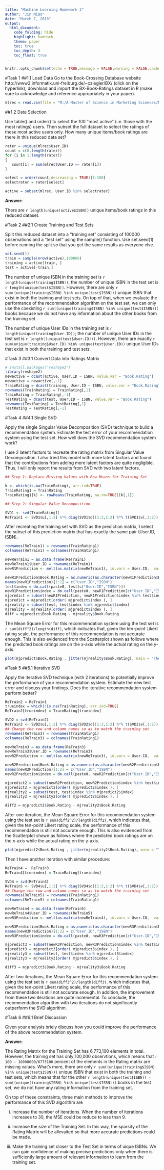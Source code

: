---
title: "Machine Learning Homework 3"
author: "Jin Miao"
date: "March 7, 2018"
output: 
  html_document:
    code_folding: hide
    highlight: haddock
    theme: paper
    toc: true
    toc_depth: 3
    toc_float: true
---

```{r setup, include=FALSE}
knitr::opts_chunk$set(echo = TRUE,message = FALSE,warning = FALSE,cache = TRUE)
```

#Task 1
##1.1 Load Data
Go to the Book-Crossing Database website http://www2.informatik.uni-freiburg.de/~cziegler/BX/ (click on the hyperlink), download and import the BX-Book-Ratings dataset in R (make sure to acknowledge and reference appropriately in your paper).

```{r}
mlrec = read.csv(file = "M:/A Master of Science in Marketing Sciences/MS Machine Learning/Homework3/BX-Book-Ratings.csv", sep = ";", header = TRUE)
```
##1.2 Data Selection

Use table() and order() to select the 100 "most active" (i.e. those with the most ratings) users. Then subset the full dataset to select the ratings of these most active users only. How many unique items/book ratings are there in this reduced data set?

```{r}

rater = unique(mlrec$User.ID)
count = c(0,length(rater))
for (i in 1:length(rater))
{
   count[i] = sum(mlrec$User.ID == rater[i])
}

select = order(count,decreasing = TRUE)[1:100]
selectrater = rater[select]

active = subset(mlrec, User.ID %in% selectrater)
```
**Answer:**

There are `r length(unique(active$ISBN))` unique items/book ratings in this reduced dataset. 

#Task 2
##2.1 Create Training and Test Sets

Split this reduced dataset into a "training set" consisting of 100000 observations and a "test set" using the sample() function. Use set.seed(1) before running the split so that you get the same results as everyone else.

```{r}
set.seed(1)
train = sample(nrow(active),100000)
training = active[train, ]
test = active[-train,]
```

The number of unique ISBN in the training set is `r length(unique(training$ISBN))`; the number of unique ISBN in the test set is `r length(unique(test$ISBN))`. However, there are only `r sum((unique(training$ISBN) %in% unique(test$ISBN)))` unique ISBN that exist in both the training and test sets. On top of that, when we evaluate the performance of the recommendaiton algorithm on the test set, we can only use the coexisting `r sum((unique(training$ISBN) %in% unique(test$ISBN)))` books because we do not have any information about the other books from the training set.

The number of unique User IDs in the training set is `r length(unique(training$User.ID))`; the number of unique User IDs in the test set is `r length((unique(test$User.ID)))`. However, there are exactly `r sum(unique(training$User.ID) %in% unique(test$User.ID))` unique User IDs that exist in both the training and test sets. 

#Task 3
##3.1 Convert Data into Ratings Matrix

```{r}
# install.packages("reshape2")
library(reshape2)
newactive = dcast(active, User.ID ~ ISBN, value.var = "Book.Rating")
newactive = newactive[,-1]
TrainRating = dcast(training, User.ID ~ ISBN, value.var = "Book.Rating")
rownames(TrainRating) = TrainRating[,1]
TrainRating = TrainRating[,-1]
TestRating = dcast(test, User.ID ~ ISBN, value.var = "Book.Rating")
rownames(TestRating) = TestRating[,1]
TestRating = TestRating[,-1]
```

#Task 4
##4.1 Single SVD

Apply the single Singular Value Decomposition (SVD) technique to build a recommendation system. Estimate the test error of your recommendation system using the test set. How well does the SVD recommendation system work?

I use 2 latent factors to recreate the rating matrix from Singular Value Decomposition. I also tried this model with more latent factors and found that the contributions from adding more latent factors are quite negligible. Thus, I will only report the results from SVD with two latent factors. 

```{r}
## Step 1: Replace Missing Values with Row Means for Training Set

k <- which(is.na(TrainRating), arr.ind=TRUE)
TrainRating1 = TrainRating
TrainRating1[k] <- rowMeans(TrainRating, na.rm=TRUE)[k[,1]]

## Step 2: Singular Value Decomposition

SVD1 <- svd(TrainRating1)
ReTrain1 <- SVD1$u[,1:2] %*% diag(SVD1$d)[1:2,1:2] %*% t(SVD1$v[,1:2])
```

After recreating the training set with SVD as the prediction matrix, I select the subset of this prediction matrix that has exactly the same pair (User.ID, ISBN). 

```{r}
rownames(ReTrain1) = rownames(TrainRating1)
colnames(ReTrain1) = colnames(TrainRating1)

newReTrain1 = as.data.frame(ReTrain1)
newReTrain1$User.ID = rownames(ReTrain1)
newR1Prediction <- melt(as.matrix(newReTrain1), id.vars = User.ID,  variable.name = "ISBN",   value.name = "Book.Rating")

newR1Prediction$Book.Rating = as.numeric(as.character(newR1Prediction$Book.Rating))
names(newR1Prediction)[1:2] = c("User.ID","ISBN")
test$index = do.call(paste0, test[c("User.ID","ISBN")])
newR1Prediction$index = do.call(paste0, newR1Prediction[c("User.ID","ISBN")])
mjpredict = subset(newR1Prediction, newR1Prediction$index %in% test$index)
mjpredict = mjpredict[order( mjpredict$index ), ]
mjreality = subset(test, test$index %in% mjpredict$index)
mjreality = mjreality[order( mjpredict$index ), ]
diff = mjpredict$Book.Rating - mjreality$Book.Rating
```

The Mean Square Error for this recommendation system using the test set is `r sum(diff^2)/length(diff)`, which indicates that, given the ten-point Likert rating scale, the performance of this recommendation is not accurate enough. This is also evidenced from the Scatterplot shown as follows where the predicted book ratings are on the x-axis while the actual rating on the y-axis.

```{r}
plot(mjpredict$Book.Rating , jitter(mjreality$Book.Rating), main = "The Scatterplot of Predicted and Actual Book Ratings", xlab = "Predicted Book Rating", ylab = "Actual Book Rating")
```

#Task 5
##5.1 Iterative SVD

Apply the Iterative SVD technique (with 2 iterations) to potentially improve the performance of your recommendation system. Estimate the new test error and discuss your findings. Does the iterative recommendation system perform better?

```{r}
ReTrain2 = ReTrain1
trueindex = which(!is.na(TrainRating), arr.ind=TRUE)
ReTrain2[trueindex] = TrainRating[trueindex]

SVD2 = svd(ReTrain2)
ReTrain3 <- SVD2$u[,1:2] %*% diag(SVD2$d)[1:2,1:2] %*% t(SVD2$v[,1:2])
## Change the row and column names so as to match the training set
rownames(ReTrain3) = rownames(TrainRating1)
colnames(ReTrain3) = colnames(TrainRating1)

newReTrain3 = as.data.frame(ReTrain3)
newReTrain3$User.ID = rownames(ReTrain3)
newR2Prediction <- melt(as.matrix(newReTrain3), id.vars = User.ID,  variable.name = "ISBN",   value.name = "Book.Rating")

newR2Prediction$Book.Rating = as.numeric(as.character(newR2Prediction$Book.Rating))
names(newR2Prediction)[1:2] = c("User.ID","ISBN")
newR2Prediction$index = do.call(paste0, newR2Prediction[c("User.ID","ISBN")])

mjpredict2 = subset(newR2Prediction, newR2Prediction$index %in% test$index)
mjpredict2 = mjpredict2[order( mjpredict2$index ), ]
mjreality2 = subset(test, test$index %in% mjpredict2$index)
mjreality2 = mjreality2[order( mjpredict2$index ), ]

diff2 = mjpredict2$Book.Rating - mjreality2$Book.Rating
```

After one iteration, the Mean Square Error for this recommendation system using the test set is `r sum(diff2^2)/length(diff2)`, which indicates that, given the ten-point Likert rating scale, the performance of this recommendation is still not accurate enough. This is also evidenced from the Scatterplot shown as follows where the predicted book ratings are on the x-axis while the actual rating on the y-axis.

```{r}
plot(mjpredict2$Book.Rating , jitter(mjreality2$Book.Rating), main = "The Scatterplot of Predicted and Actual Book Ratings After One Iteration", xlab = "Predicted Book Rating", ylab = "Actual Book Rating")
```

Then I have another iteration with similar procedure:

```{r}

ReTrain4 =  ReTrain3
ReTrain4[trueindex] = TrainRating[trueindex]

SVD4 = svd(ReTrain4)
ReTrain5 <- SVD4$u[,1:2] %*% diag(SVD4$d)[1:2,1:2] %*% t(SVD4$v[,1:2])
## Change the row and column names so as to match the training set
rownames(ReTrain5) = rownames(TrainRating1)
colnames(ReTrain5) = colnames(TrainRating1)

newReTrain4 = as.data.frame(ReTrain5)
newReTrain4$User.ID = rownames(ReTrain5)
newR3Prediction <- melt(as.matrix(newReTrain4), id.vars = User.ID,  variable.name = "ISBN",   value.name = "Book.Rating")

newR3Prediction$Book.Rating = as.numeric(as.character(newR3Prediction$Book.Rating))
names(newR3Prediction)[1:2] = c("User.ID","ISBN")
newR3Prediction$index = do.call(paste0, newR3Prediction[c("User.ID","ISBN")])

mjpredict3 = subset(newR3Prediction, newR3Prediction$index %in% test$index)
mjpredict3 = mjpredict3[order( mjpredict3$index ), ]
mjreality3 = subset(test, test$index %in% mjpredict3$index)
mjreality3 = mjreality3[order( mjpredict3$index ), ]

diff3 = mjpredict3$Book.Rating - mjreality3$Book.Rating
```

After two iterations, the Mean Square Error for this recommendation system using the test set is `r sum(diff3^2)/length(diff3)`, which indicates that, given the ten-point Likert rating scale, the performance of this recommendation is still not accurate enough. In addition, the improvement from these two iterations are quite incremental. To conclude, the recommendation algorithm with two iterations do not significantly outperform the SVD algorithm. 

#Task 6
##6.1 Brief Discussion

Given your analysis briely discuss how you could improve the performance of the above recommendation system.

**Answer:**

The Rating Matrix for the Training Set has 6,773,100 elements in total. However, the training set has only 100,000 observtions, which means that `r 100 - 10000000/6773100` percent of the elements in the Rating matrix are missing values. 
What's more, there are only `r sum((unique(training$ISBN) %in% unique(test$ISBN)))` unique ISBN that exist in both the training and test sets, which means that for the other `r length(unique(test$ISBN)) - sum((unique(training$ISBN) %in% unique(test$ISBN)))` books in the test set, we do not have any rating information from the training set.

On top of these constraints, three main methods to improve the performance of this SVD algorithm are

(i) Increase the number of iterations. When the number of iterations increases to 30, the MSE could be reduce to less than 9. 

(ii) Increase the size of the Training Set. In this way, the sparsity of the Rating Matrix will be allevaited so that more accurate predictions could be made.

(iii) Make the training set closer to the Test Set in terms of uique ISBNs. We can gain confidence of making precise predictions only when there is sufficiently large amount of relevant information to learn from the training set.    

